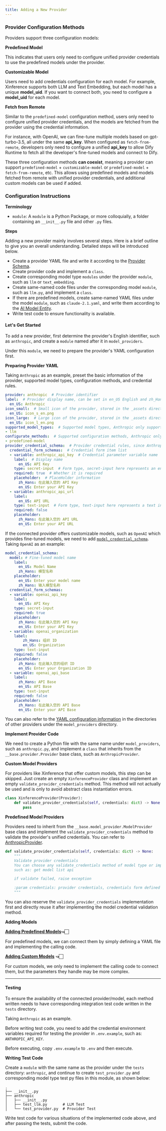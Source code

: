 ```yaml
---
title: Adding a New Provider
---
```


### Provider Configuration Methods

Providers support three configuration models:

**Predefined Model**

This indicates that users only need to configure unified provider credentials to use the predefined models under the provider.

**Customizable Model**

Users need to add credentials configuration for each model. For example, Xinference supports both LLM and Text Embedding, but each model has a unique **model_uid**. If you want to connect both, you need to configure a **model_uid** for each model.

**Fetch from Remote**

Similar to the `predefined-model` configuration method, users only need to configure unified provider credentials, and the models are fetched from the provider using the credential information.

For instance, with OpenAI, we can fine-tune multiple models based on gpt-turbo-3.5, all under the same **api_key**. When configured as `fetch-from-remote`, developers only need to configure a unified **api_key** to allow Dify Runtime to fetch all the developer's fine-tuned models and connect to Dify.

These three configuration methods **can coexist**, meaning a provider can support `predefined-model` + `customizable-model` or `predefined-model` + `fetch-from-remote`, etc. This allows using predefined models and models fetched from remote with unified provider credentials, and additional custom models can be used if added.

### Configuration Instructions

**Terminology**

* `module`: A `module` is a Python Package, or more colloquially, a folder containing an `__init__.py` file and other `.py` files.

**Steps**

Adding a new provider mainly involves several steps. Here is a brief outline to give you an overall understanding. Detailed steps will be introduced below.

* Create a provider YAML file and write it according to the [Provider Schema](https://github.com/langgenius/dify/blob/main/api/core/model_runtime/docs/en_US/schema.md).
* Create provider code and implement a `class`.
* Create corresponding model type `modules` under the provider `module`, such as `llm` or `text_embedding`.
* Create same-named code files under the corresponding model `module`, such as `llm.py`, and implement a `class`.
* If there are predefined models, create same-named YAML files under the model `module`, such as `claude-2.1.yaml`, and write them according to the [AI Model Entity](https://github.com/langgenius/dify/blob/main/api/core/model_runtime/docs/en_US/schema.md#aimodelentity).
* Write test code to ensure functionality is available.

#### Let's Get Started

To add a new provider, first determine the provider's English identifier, such as `anthropic`, and create a `module` named after it in `model_providers`.

Under this `module`, we need to prepare the provider's YAML configuration first.

**Preparing Provider YAML**

Taking `Anthropic` as an example, preset the basic information of the provider, supported model types, configuration methods, and credential rules.

```YAML
provider: anthropic  # Provider identifier
label:  # Provider display name, can be set in en_US English and zh_Hans Chinese. If zh_Hans is not set, en_US will be used by default.
  en_US: Anthropic
icon_small:  # Small icon of the provider, stored in the _assets directory under the corresponding provider implementation directory, same language strategy as label
  en_US: icon_s_en.png
icon_large:  # Large icon of the provider, stored in the _assets directory under the corresponding provider implementation directory, same language strategy as label
  en_US: icon_l_en.png
supported_model_types:  # Supported model types, Anthropic only supports LLM
- llm
configurate_methods:  # Supported configuration methods, Anthropic only supports predefined models
- predefined-model
provider_credential_schema:  # Provider credential rules, since Anthropic only supports predefined models, unified provider credential rules need to be defined
  credential_form_schemas:  # Credential form item list
  - variable: anthropic_api_key  # Credential parameter variable name
    label:  # Display name
      en_US: API Key
    type: secret-input  # Form type, secret-input here represents an encrypted information input box, only displaying masked information when editing.
    required: true  # Whether it is required
    placeholder:  # PlaceHolder information
      zh_Hans: 在此输入您的 API Key
      en_US: Enter your API Key
  - variable: anthropic_api_url
    label:
      en_US: API URL
    type: text-input  # Form type, text-input here represents a text input box
    required: false
    placeholder:
      zh_Hans: 在此输入您的 API URL
      en_US: Enter your API URL
```

If the connected provider offers customizable models, such as `OpenAI` which provides fine-tuned models, we need to add [`model_credential_schema`](https://github.com/langgenius/dify/blob/main/api/core/model_runtime/docs/en_US/schema.md). Taking `OpenAI` as an example:

```yaml
model_credential_schema:
  model: # Fine-tuned model name
    label:
      en_US: Model Name
      zh_Hans: 模型名称
    placeholder:
      en_US: Enter your model name
      zh_Hans: 输入模型名称
  credential_form_schemas:
  - variable: openai_api_key
    label:
      en_US: API Key
    type: secret-input
    required: true
    placeholder:
      zh_Hans: 在此输入您的 API Key
      en_US: Enter your API Key
  - variable: openai_organization
    label:
        zh_Hans: 组织 ID
        en_US: Organization
    type: text-input
    required: false
    placeholder:
      zh_Hans: 在此输入您的组织 ID
      en_US: Enter your Organization ID
  - variable: openai_api_base
    label:
      zh_Hans: API Base
      en_US: API Base
    type: text-input
    required: false
    placeholder:
      zh_Hans: 在此输入您的 API Base
      en_US: Enter your API Base
```

You can also refer to the [YAML configuration information](https://github.com/langgenius/dify/blob/main/api/core/model_runtime/docs/en_US/schema.md) in the directories of other providers under the `model_providers` directory.

**Implement Provider Code**

We need to create a Python file with the same name under `model_providers`, such as `anthropic.py`, and implement a `class` that inherits from the `__base.provider.Provider` base class, such as `AnthropicProvider`.

**Custom Model Providers**

For providers like Xinference that offer custom models, this step can be skipped. Just create an empty `XinferenceProvider` class and implement an empty `validate_provider_credentials` method. This method will not actually be used and is only to avoid abstract class instantiation errors.

```python
class XinferenceProvider(Provider):
    def validate_provider_credentials(self, credentials: dict) -> None:
        pass
```

**Predefined Model Providers**

Providers need to inherit from the `__base.model_provider.ModelProvider` base class and implement the `validate_provider_credentials` method to validate the provider's unified credentials. You can refer to [AnthropicProvider](https://github.com/langgenius/dify/blob/main/api/core/model_runtime/model_providers/anthropic/anthropic.py).

```python
def validate_provider_credentials(self, credentials: dict) -> None:
    """
    Validate provider credentials
    You can choose any validate_credentials method of model type or implement validate method by yourself,
    such as: get model list api

    if validate failed, raise exception

    :param credentials: provider credentials, credentials form defined in `provider_credential_schema`.
    """
```

You can also reserve the `validate_provider_credentials` implementation first and directly reuse it after implementing the model credential validation method.

**Adding Models**

[**Adding Predefined Models**](https://docs.dify.ai/v/zh-hans/guides/model-configuration/predefined-model)**👈🏻**

For predefined models, we can connect them by simply defining a YAML file and implementing the calling code.

[**Adding Custom Models**](https://docs.dify.ai/v/zh-hans/guides/model-configuration/customizable-model) **👈🏻**

For custom models, we only need to implement the calling code to connect them, but the parameters they handle may be more complex.

***

#### Testing

To ensure the availability of the connected provider/model, each method written needs to have corresponding integration test code written in the `tests` directory.

Taking `Anthropic` as an example.

Before writing test code, you need to add the credential environment variables required for testing the provider in `.env.example`, such as: `ANTHROPIC_API_KEY`.

Before executing, copy `.env.example` to `.env` and then execute.

**Writing Test Code**

Create a `module` with the same name as the provider under the `tests` directory: `anthropic`, and continue to create `test_provider.py` and corresponding model type test py files in this module, as shown below:

```shell
.
├── __init__.py
├── anthropic
│   ├── __init__.py
│   ├── test_llm.py       # LLM Test
│   └── test_provider.py  # Provider Test
```

Write test code for various situations of the implemented code above, and after passing the tests, submit the code.
